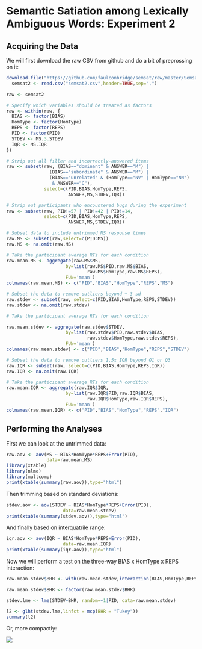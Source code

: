 Semantic Satiation among Lexically Ambiguous Words: Experiment 2
================================================================

Acquiring the Data
------------------

We will first download the raw CSV from github and do a bit of preprossing on it:

```r
download.file("https://github.com/faulconbridge/semsat/raw/master/Semsat2/Semsat2_compiled.csv", "semsat2.csv", "wget", extra="--no-check-certificate")
  semsat2 <- read.csv("semsat2.csv",header=TRUE,sep=",")

raw <- semsat2

# Specify which variables should be treated as factors
raw <- within(raw, {
  BIAS <- factor(BIAS)
  HomType <- factor(HomType)
  REPS <- factor(REPS)
  PID <- factor(PID)
  STDEV <- MS.3.STDEV
  IQR <- MS.IQR
})

# Strip out all filler and incorrectly-answered items
raw <- subset(raw, (BIAS=="dominant" & ANSWER=="M") |
                (BIAS=="subordinate" & ANSWER=="M") |
                (BIAS=="unrelated" & (HomType=="NV" | HomType=="NN")
                 & ANSWER=="C"),
              select=c(PID,BIAS,HomType,REPS,
                       ANSWER,MS,STDEV,IQR))

# Strip out participants who encountered bugs during the experiment
raw <- subset(raw, PID!=57 | PID!=42 | PID!=14,
              select=c(PID,BIAS,HomType,REPS,
                       ANSWER,MS,STDEV,IQR))

# Subset data to include untrimmed MS response times
raw.MS <- subset(raw,select=c(PID:MS))
raw.MS <- na.omit(raw.MS)

# Take the participant average RTs for each condition
raw.mean.MS <- aggregate(raw.MS$MS,
                      by=list(raw.MS$PID,raw.MS$BIAS,
                              raw.MS$HomType,raw.MS$REPS),
                      FUN='mean')
colnames(raw.mean.MS) <- c("PID","BIAS","HomType","REPS","MS")

# Subset the data to remove outliers beyond +-3 sd
raw.stdev <- subset(raw, select=c(PID,BIAS,HomType,REPS,STDEV))
raw.stdev <- na.omit(raw.stdev)

# Take the participant average RTs for each condition

raw.mean.stdev <- aggregate(raw.stdev$STDEV,
                      by=list(raw.stdev$PID,raw.stdev$BIAS,
                              raw.stdev$HomType,raw.stdev$REPS),
                      FUN='mean')
colnames(raw.mean.stdev) <- c("PID","BIAS","HomType","REPS","STDEV")

# Subset the data to remove outliers 1.5x IQR beyond Q1 or Q3
raw.IQR <- subset(raw, select=c(PID,BIAS,HomType,REPS,IQR))
raw.IQR <- na.omit(raw.IQR)

# Take the participant average RTs for each condition
raw.mean.IQR <- aggregate(raw.IQR$IQR,
                      by=list(raw.IQR$PID,raw.IQR$BIAS,
                              raw.IQR$HomType,raw.IQR$REPS),
                      FUN='mean')
colnames(raw.mean.IQR) <- c("PID","BIAS","HomType","REPS","IQR")
```

Performing the Analyses
-----------------------
First we can look at the untrimmed data:
```r
raw.aov <- aov(MS ~ BIAS*HomType*REPS+Error(PID),
               data=raw.mean.MS)
library(xtable)
library(nlme)
library(multcomp)
print(xtable(summary(raw.aov)),type="html")
```

Then trimming based on standard deviations:
```r
stdev.aov <- aov(STDEV ~ BIAS*HomType*REPS+Error(PID),
                     data=raw.mean.stdev)
print(xtable(summary(stdev.aov)),type="html")
```

And finally based on interquatrile range:
```r
iqr.aov <- aov(IQR ~ BIAS*HomType*REPS+Error(PID),
                     data=raw.mean.IQR)
print(xtable(summary(iqr.aov)),type="html")
```

Now we will perform a test on the three-way BIAS x HomType x REPS interaction:
```r
raw.mean.stdev$BHR <- with(raw.mean.stdev,interaction(BIAS,HomType,REPS,sep="x"))

raw.mean.stdev$BHR <- factor(raw.mean.stdev$BHR)

stdev.lme <- lme(STDEV~BHR, random=~1|PID, data=raw.mean.stdev)

l2 <- glht(stdev.lme,linfct = mcp(BHR = "Tukey"))
summary(l2)
```

Or, more compactly:

<img src="https://raw.githubusercontent.com/faulconbridge/semsat/master/Semsat2/figure/Tukey.png" />